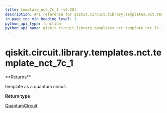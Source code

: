 ```yaml
---
title: template_nct_7c_1 (v0.28)
description: API reference for qiskit.circuit.library.templates.nct.template_nct_7c_1 in qiskit v0.28
in_page_toc_min_heading_level: 1
python_api_type: function
python_api_name: qiskit.circuit.library.templates.nct.template_nct_7c_1
---
```


<span id="qiskit-circuit-library-templates-nct-template-nct-7c-1" />

# qiskit.circuit.library.templates.nct.template\_nct\_7c\_1

<Function id="qiskit.circuit.library.templates.nct.template_nct_7c_1" isDedicatedPage={true} github="https://github.com/qiskit/qiskit/tree/stable/0.18/qiskit/circuit/library/templates/nct/template_nct_7c_1.py" signature="template_nct_7c_1()">
  **Returns**

  template as a quantum circuit.

  **Return type**

  [QuantumCircuit](qiskit.circuit.QuantumCircuit "qiskit.circuit.QuantumCircuit")
</Function>


